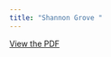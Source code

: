 ```yaml
---
title: "Shannon Grove "
---
```


[View the PDF](../files/pdfs/role_profiles/senators/district_12_profile.pdf)